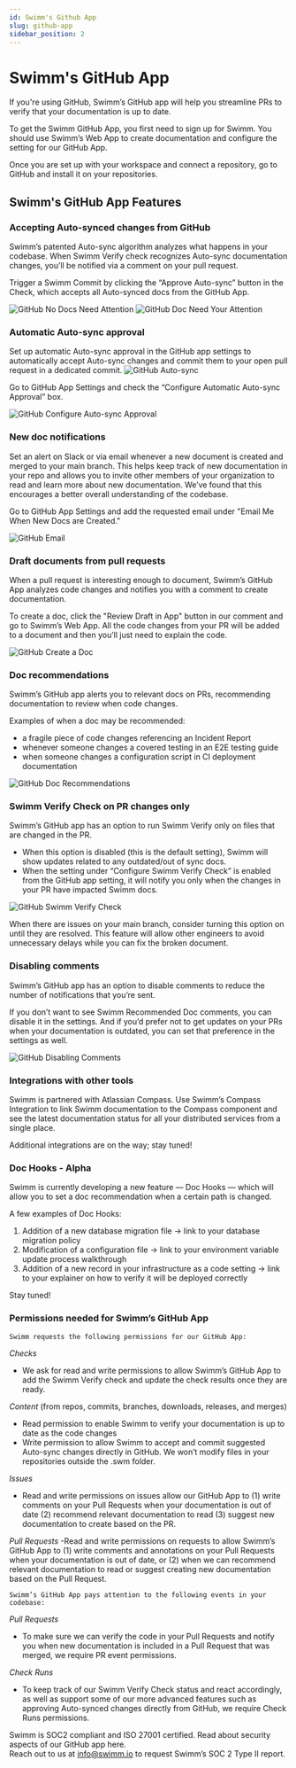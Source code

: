```yaml
---
id: Swimm's Github App
slug: github-app
sidebar_position: 2
---
```



# Swimm's GitHub App

If you're using GitHub, Swimm’s GitHub app will help you streamline PRs to verify that your documentation is up to date.
       
To get the Swimm GitHub App, you first need to <Link href="https://app.swimm.io/register">sign up for Swimm.</Link> 
You should use Swimm’s Web App to create documentation and configure the setting for our GitHub App.

Once you are set up with your workspace and connect a repository, go to <Link href="https://github.com/apps/swimm-io"> GitHub</Link> and install it on your repositories.

## Swimm's GitHub App Features
### Accepting Auto-synced changes from GitHub

Swimm’s patented <Link href="https://swimm.io/blog/how-does-swimm-s-auto-sync-feature-work/">Auto-sync</Link> algorithm analyzes what happens in your codebase. When Swimm Verify check recognizes Auto-sync documentation changes, you’ll be notified via a comment on your pull request. 

Trigger a Swimm Commit by clicking the “Approve Auto-sync” button in the Check, which accepts all Auto-synced docs from the GitHub App.

![GitHub No Docs Need Attention](../../static/img/GitHub_Image1.png)
![GitHub Doc Need Your Attention](../../static/img/GitHub_Image2.png)


### Automatic Auto-sync approval

Set up automatic Auto-sync approval in the GitHub app settings to automatically accept Auto-sync changes and commit them to your open pull request in a dedicated commit.
![GitHub Auto-sync](../../static/img/GitHub_Image3.png)

Go to GitHub App Settings and check the “Configure Automatic Auto-sync Approval” box.

![GitHub Configure Auto-sync Approval](../../static/img/GitHub_Image4.png)

### New doc notifications

Set an alert on Slack or via email whenever a new document is created and merged to your main branch. This helps keep track of new documentation in your repo and allows you to invite other members of your organization to read and learn more about new documentation. We’ve found that this encourages a better overall understanding of the codebase.

Go to GitHub App Settings and add the requested email under "Email Me When New Docs are Created."

![GitHub Email](../../static/img/GitHub_Image5.png) 

### Draft documents from pull requests

When a pull request is interesting enough to document, Swimm’s GitHub App analyzes code changes and notifies you with a comment to create documentation. 

To create a doc, click the "Review Draft in App" button in our comment and go to Swimm’s Web App. All the code changes from your PR will be added to a document and then you’ll just need to explain the code.

![GitHub Create a Doc](../../static/img/GitHub_Image6.png)

### Doc recommendations

Swimm’s GitHub app alerts you to relevant docs on PRs, recommending documentation to review when code changes.

Examples of when a doc may be recommended: 
- a fragile piece of code changes referencing an Incident Report 
- whenever someone changes a covered testing in an E2E testing guide 
- when someone changes a configuration script in CI deployment documentation 

![GitHub Doc Recommendations](../../static/img/GitHub_Image7.png)

### Swimm Verify Check on PR changes only

Swimm’s GitHub app has an option to run Swimm Verify only on files that are changed in the PR. 
- When this option is disabled (this is the default setting), Swimm will show updates related to any outdated/out of sync docs.
- When the setting under “Configure Swimm Verify Check” is enabled from the GitHub app setting, it will notify you only when the changes in your PR have impacted Swimm docs.

![GitHub Swimm Verify Check](../../static/img/GitHub_Image8.png)

When there are issues on your main branch, consider turning this option on until they are resolved. This feature will allow other engineers to avoid unnecessary delays while you can fix the broken document.

### Disabling comments

Swimm’s GitHub app has an option to disable comments to reduce the number of notifications that you’re sent. 

If you don’t want to see Swimm Recommended Doc comments, you can disable it in the settings. And if you’d prefer not to get updates on your PRs when your documentation is outdated, you can set that preference in the settings as well.

![GitHub Disabling Comments](../../static/img/GitHub_Image9.png)

### Integrations with other tools

Swimm is partnered with <Link href="https://docs.swimm.io/docs/continuous-integration/swimm-atlassian-compass-application/">Atlassian Compass.</Link> Use Swimm’s Compass Integration to link Swimm documentation to the Compass component and see the latest documentation status for all your distributed services from a single place.

Additional integrations are on the way; stay tuned!

### Doc Hooks - Alpha

Swimm is currently developing a new feature — Doc Hooks — which will allow you to set a doc recommendation when a certain path is changed. 

A few examples of Doc Hooks:
1. Addition of a new database migration file → link to your database migration policy
2. Modification of a configuration file → link to your environment variable update process walkthrough
3. Addition of a new record in your infrastructure as a code setting → link to your explainer on how to verify it will be deployed correctly

Stay tuned!

### Permissions needed for Swimm’s GitHub App

    Swimm requests the following permissions for our GitHub App:

*Checks*
- We ask for read and write permissions to allow Swimm’s GitHub App to add the Swimm Verify check and update the check results once they are ready.

*Content* (from repos, commits, branches, downloads, releases, and merges)
- Read permission to enable Swimm to verify your documentation is up to date as the code changes
- Write permission to allow Swimm to accept and commit suggested Auto-sync changes directly in GitHub. We won’t modify files in your repositories outside the .swm folder.

*Issues*
- Read and write permissions on issues allow our GitHub App to (1) write comments on your Pull Requests when your documentation is out of date (2) recommend relevant documentation to read (3) suggest new documentation to create based on the PR.

*Pull Requests*
-Read and write permissions on requests to allow Swimm’s GitHub App to (1) write comments and annotations on your Pull Requests when your documentation is out of date, or (2) when we can recommend relevant documentation to read or suggest creating new documentation based on the Pull Request.

    Swimm’s GitHub App pays attention to the following events in your codebase:

*Pull Requests*
- To make sure we can verify the code in your Pull Requests and notify you when new documentation is included in a Pull Request that was merged, we require PR event permissions.

*Check Runs*
- To keep track of our Swimm Verify Check status and react accordingly, as well as support some of our more advanced features such as approving Auto-synced changes directly from GitHub, we require Check Runs permissions.

<Link href="https://swimm.io/blog/soc-2-compliance-a-guide-for-developers/">Swimm is SOC2 compliant</Link> and ISO 27001 certified. Read about security aspects of our GitHub app <Link href="https://docs.swimm.io/security/">here.</Link><br/> 
Reach out to us at <u>info@swimm.io</u> to request Swimm’s SOC 2 Type II report.



